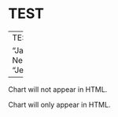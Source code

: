 # TEST


---
TEST

"Ja", Nein, "Jein!".

---



::: {.content-visible unless-format="pdf"}

Chart will not appear in HTML.

:::

::: {.content-hidden unless-format="pdf"}

Chart will only appear in HTML.

:::
